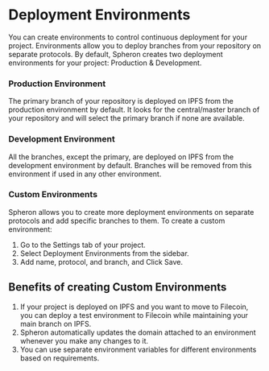 
# Deployment Environments

You can create environments to control continuous deployment for your project. Environments allow you to deploy branches from your repository on separate protocols. By default, Spheron creates two deployment environments for your project: Production & Development.

### Production Environment

The primary branch of your repository is deployed on IPFS from the production environment by default. It looks for the central/master branch of your repository and will select the primary branch if none are available.

### Development Environment

All the branches, except the primary, are deployed on IPFS from the development environment by default. Branches will be removed from this environment if used in any other environment.

### Custom Environments

Spheron allows you to create more deployment environments on separate protocols and add specific branches to them. To create a custom environment:
1. Go to the Settings tab of your project.
2. Select Deployment Environments from the sidebar.
3. Add name, protocol, and branch, and Click Save.

## Benefits of creating Custom Environments

1. If your project is deployed on IPFS and you want to move to Filecoin, you can deploy a test environment to Filecoin while maintaining your main branch on IPFS.
2. Spheron automatically updates the domain attached to an environment whenever you make any changes to it.
3. You can use separate environment variables for different environments based on requirements.

<Navigation name="Environments" />
